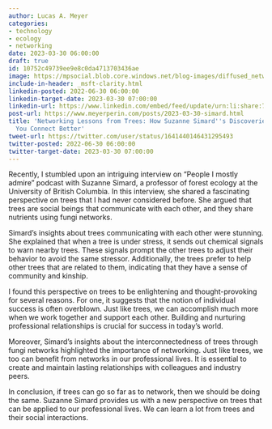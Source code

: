```yaml
---
author: Lucas A. Meyer
categories:
- technology
- ecology
- networking
date: 2023-03-30 06:00:00
draft: true
id: 10752c49739ee9e8c0da4713703436ae
image: https://mpsocial.blob.core.windows.net/blog-images/diffused_network_of_trees.png
include-in-header: _msft-clarity.html
linkedin-posted: 2022-06-30 06:00:00
linkedin-target-date: 2023-03-30 07:00:00
linkedin-url: https://www.linkedin.com/embed/feed/update/urn:li:share:7047205848804192256
post-url: https://www.meyerperin.com/posts/2023-03-30-simard.html
title: 'Networking Lessons from Trees: How Suzanne Simard''s Discoveries Can Help
  You Connect Better'
tweet-url: https://twitter.com/user/status/1641440146431295493
twitter-posted: 2022-06-30 06:00:00
twitter-target-date: 2023-03-30 07:00:00
---
```

Recently, I stumbled upon an intriguing interview on "People I mostly admire" podcast with Suzanne Simard, a professor of forest ecology at the University of British Columbia. In this interview, she shared a fascinating perspective on trees that I had never considered before. She argued that trees are social beings that communicate with each other, and they share nutrients using fungi networks. 

Simard's insights about trees communicating with each other were stunning. She explained that when a tree is under stress, it sends out chemical signals to warn nearby trees. These signals prompt the other trees to adjust their behavior to avoid the same stressor. Additionally, the trees prefer to help other trees that are related to them, indicating that they have a sense of community and kinship.

I found this perspective on trees to be enlightening and thought-provoking for several reasons. For one, it suggests that the notion of individual success is often overblown. Just like trees, we can accomplish much more when we work together and support each other. Building and nurturing professional relationships is crucial for success in today's world.

Moreover, Simard's insights about the interconnectedness of trees through fungi networks highlighted the importance of networking. Just like trees, we too can benefit from networks in our professional lives. It is essential to create and maintain lasting relationships with colleagues and industry peers.

In conclusion, if trees can go so far as to network, then we should be doing the same. Suzanne Simard provides us with a new perspective on trees that can be applied to our professional lives. We can learn a lot from trees and their social interactions.